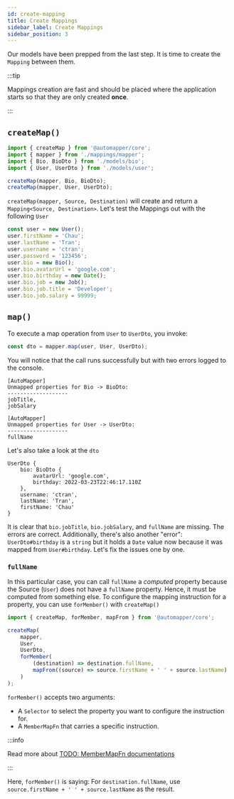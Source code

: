 ```yaml
---
id: create-mapping
title: Create Mappings
sidebar_label: Create Mappings
sidebar_position: 3
---
```


Our models have been prepped from the last step. It is time to create the `Mapping` between them.

:::tip

Mappings creation are fast and should be placed where the application starts so that they are only created **once**.

:::

## `createMap()`

```ts title="/src/main.ts"
import { createMap } from '@automapper/core';
import { mapper } from './mappings/mapper';
import { Bio, BioDto } from './models/bio';
import { User, UserDto } from './models/user';

createMap(mapper, Bio, BioDto);
createMap(mapper, User, UserDto);
```

`createMap(mapper, Source, Destination)` will create and return a `Mapping<Source, Destination>`. Let's test the Mappings out with the following `User`

```ts
const user = new User();
user.firstName = 'Chau';
user.lastName = 'Tran';
user.username = 'ctran';
user.password = '123456';
user.bio = new Bio();
user.bio.avatarUrl = 'google.com';
user.bio.birthday = new Date();
user.bio.job = new Job();
user.bio.job.title = 'Developer';
user.bio.job.salary = 99999;
```

## `map()`

To execute a map operation from `User` to `UserDto`, you invoke:

```ts
const dto = mapper.map(user, User, UserDto);
```

You will notice that the call runs successfully but with two errors logged to the console.

```
[AutoMapper]
Unmapped properties for Bio -> BioDto:
-------------------
jobTitle,
jobSalary

[AutoMapper]
Unmapped properties for User -> UserDto:
-------------------
fullName
```

Let's also take a look at the `dto`

```
UserDto {
    bio: BioDto {
        avatarUrl: 'google.com',
        birthday: 2022-03-23T22:46:17.110Z
    },
    username: 'ctran',
    lastName: 'Tran',
    firstName: 'Chau'
}
```

It is clear that `bio.jobTitle`, `bio.jobSalary`, and `fullName` are missing. The errors are correct. Additionally, there's also another "error": `UserDto#birthday` is a `string` but it holds a `Date` value now because it was mapped from `User#birthday`. Let's fix the issues one by one.

### `fullName`

In this particular case, you can call `fullName` a _computed_ property because the Source (`User`)
does not have a `fullName` property. Hence, it must be computed from something else. To configure the mapping instruction for a property, you can use `forMember()` with `createMap()`

```ts
import { createMap, forMember, mapFrom } from '@automapper/core';

createMap(
    mapper,
    User,
    UserDto,
    forMember(
        (destination) => destination.fullName,
        mapFrom((source) => source.firstName + ' ' + source.lastName)
    )
);
```

`forMember()` accepts two arguments:

-   A `Selector` to select the property you want to configure the instruction for.
-   A `MemberMapFn` that carries a specific instruction.

:::info

Read more about [TODO: MemberMapFn documentations](.)

:::

Here, `forMember()` is saying: For `destination.fullName`, use `source.firstName + ' ' + source.lastName` as the result.
